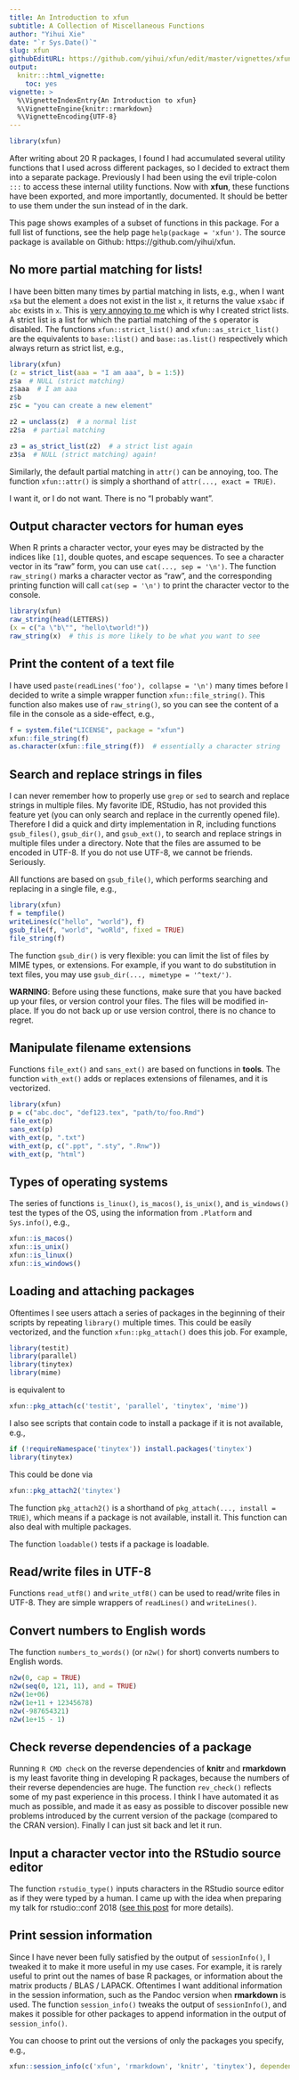 ```yaml
---
title: An Introduction to xfun
subtitle: A Collection of Miscellaneous Functions
author: "Yihui Xie"
date: "`r Sys.Date()`"
slug: xfun
githubEditURL: https://github.com/yihui/xfun/edit/master/vignettes/xfun.Rmd
output:
  knitr:::html_vignette:
    toc: yes
vignette: >
  %\VignetteIndexEntry{An Introduction to xfun}
  %\VignetteEngine{knitr::rmarkdown}
  %\VignetteEncoding{UTF-8}
---
```


```r
library(xfun)
```

After writing about 20 R packages, I found I had accumulated several utility functions that I used across different packages, so I decided to extract them into a separate package. Previously I had been using the evil triple-colon `:::` to access these internal utility functions. Now with **xfun**, these functions have been exported, and more importantly, documented. It should be better to use them under the sun instead of in the dark.

This page shows examples of a subset of functions in this package. For a full list of functions, see the help page `help(package = 'xfun')`. The source package is available on Github: https://github.com/yihui/xfun.

## No more partial matching for lists!

I have been bitten many times by partial matching in lists, e.g., when I want `x$a` but the element `a` does not exist in the list `x`, it returns the value `x$abc` if `abc` exists in `x`. This is [very annoying to me](https://twitter.com/xieyihui/status/782462926862954496) which is why I created strict lists. A strict list is a list for which the partial matching of the `$` operator is disabled. The functions `xfun::strict_list()` and `xfun::as_strict_list()` are the equivalents to `base::list()` and `base::as.list()` respectively which always return as strict list, e.g.,

```r
library(xfun)
(z = strict_list(aaa = "I am aaa", b = 1:5))
z$a  # NULL (strict matching)
z$aaa  # I am aaa
z$b
z$c = "you can create a new element"

z2 = unclass(z)  # a normal list
z2$a  # partial matching

z3 = as_strict_list(z2)  # a strict list again
z3$a  # NULL (strict matching) again!
```

Similarly, the default partial matching in `attr()` can be annoying, too. The function `xfun::attr()` is simply a shorthand of `attr(..., exact = TRUE)`.

I want it, or I do not want. There is no "I probably want".

## Output character vectors for human eyes

When R prints a character vector, your eyes may be distracted by the indices like `[1]`, double quotes, and escape sequences. To see a character vector in its "raw" form, you can use `cat(..., sep = '\n')`. The function `raw_string()` marks a character vector as "raw", and the corresponding printing function will call `cat(sep = '\n')` to print the character vector to the console.

```r
library(xfun)
raw_string(head(LETTERS))
(x = c("a \"b\"", "hello\tworld!"))
raw_string(x)  # this is more likely to be what you want to see
```

## Print the content of a text file

I have used `paste(readLines('foo'), collapse = '\n')` many times before I decided to write a simple wrapper function `xfun::file_string()`. This function also makes use of `raw_string()`, so you can see the content of a file in the console as a side-effect, e.g.,

```r
f = system.file("LICENSE", package = "xfun")
xfun::file_string(f)
as.character(xfun::file_string(f))  # essentially a character string
```

## Search and replace strings in files

I can never remember how to properly use `grep` or `sed` to search and replace strings in multiple files. My favorite IDE, RStudio, has not provided this feature yet (you can only search and replace in the currently opened file). Therefore I did a quick and dirty implementation in R, including functions `gsub_files()`, `gsub_dir()`, and `gsub_ext()`, to search and replace strings in multiple files under a directory. Note that the files are assumed to be encoded in UTF-8. If you do not use UTF-8, we cannot be friends. Seriously.

All functions are based on `gsub_file()`, which performs searching and replacing in a single file, e.g.,

```r
library(xfun)
f = tempfile()
writeLines(c("hello", "world"), f)
gsub_file(f, "world", "woRld", fixed = TRUE)
file_string(f)
```

The function `gsub_dir()` is very flexible: you can limit the list of files by MIME types, or extensions. For example, if you want to do substitution in text files, you may use `gsub_dir(..., mimetype = '^text/')`.

**WARNING**: Before using these functions, make sure that you have backed up your files, or version control your files. The files will be modified in-place. If you do not back up or use version control, there is no chance to regret.

## Manipulate filename extensions

Functions `file_ext()` and `sans_ext()` are based on functions in **tools**. The function `with_ext()` adds or replaces extensions of filenames, and it is vectorized.

```r
library(xfun)
p = c("abc.doc", "def123.tex", "path/to/foo.Rmd")
file_ext(p)
sans_ext(p)
with_ext(p, ".txt")
with_ext(p, c(".ppt", ".sty", ".Rnw"))
with_ext(p, "html")
```

## Types of operating systems

The series of functions `is_linux()`, `is_macos()`, `is_unix()`, and `is_windows()` test the types of the OS, using the information from `.Platform` and `Sys.info()`, e.g.,

```r
xfun::is_macos()
xfun::is_unix()
xfun::is_linux()
xfun::is_windows()
```

## Loading and attaching packages

Oftentimes I see users attach a series of packages in the beginning of their scripts by repeating `library()` multiple times. This could be easily vectorized, and the function `xfun::pkg_attach()` does this job. For example,

```r
library(testit)
library(parallel)
library(tinytex)
library(mime)
```

is equivalent to

```r
xfun::pkg_attach(c('testit', 'parallel', 'tinytex', 'mime'))
```

I also see scripts that contain code to install a package if it is not available, e.g.,

```r
if (!requireNamespace('tinytex')) install.packages('tinytex')
library(tinytex)
```

This could be done via

```r
xfun::pkg_attach2('tinytex')
```

The function `pkg_attach2()` is a shorthand of `pkg_attach(..., install = TRUE)`, which means if a package is not available, install it. This function can also deal with multiple packages.

The function `loadable()` tests if a package is loadable.

## Read/write files in UTF-8

Functions `read_utf8()` and `write_utf8()` can be used to read/write files in UTF-8. They are simple wrappers of `readLines()` and `writeLines()`.

## Convert numbers to English words

The function `numbers_to_words()` (or `n2w()` for short) converts numbers to English words.

```r
n2w(0, cap = TRUE)
n2w(seq(0, 121, 11), and = TRUE)
n2w(1e+06)
n2w(1e+11 + 12345678)
n2w(-987654321)
n2w(1e+15 - 1)
```

## Check reverse dependencies of a package

Running `R CMD check` on the reverse dependencies of **knitr** and **rmarkdown** is my least favorite thing in developing R packages, because the numbers of their reverse dependencies are huge. The function `rev_check()` reflects some of my past experience in this process. I think I have automated it as much as possible, and made it as easy as possible to discover possible new problems introduced by the current version of the package (compared to the CRAN version). Finally I can just sit back and let it run.

## Input a character vector into the RStudio source editor

The function `rstudio_type()` inputs characters in the RStudio source editor as if they were typed by a human. I came up with the idea when preparing my talk for rstudio::conf 2018 ([see this post](https://yihui.name/en/2018/03/blogdown-video-rstudio-conf/) for more details).

## Print session information

Since I have never been fully satisfied by the output of `sessionInfo()`, I tweaked it to make it more useful in my use cases. For example, it is rarely useful to print out the names of base R packages, or information about the matrix products / BLAS / LAPACK. Oftentimes I want additional information in the session information, such as the Pandoc version when **rmarkdown** is used. The function `session_info()` tweaks the output of `sessionInfo()`, and makes it possible for other packages to append information in the output of `session_info()`.

You can choose to print out the versions of only the packages you specify, e.g.,

```r
xfun::session_info(c('xfun', 'rmarkdown', 'knitr', 'tinytex'), dependencies = FALSE)
```

